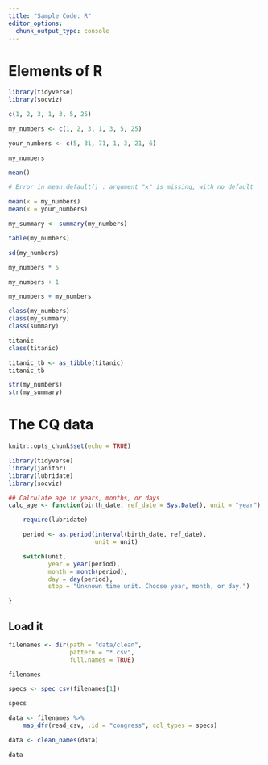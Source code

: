 ```yaml
---
title: "Sample Code: R"
editor_options: 
  chunk_output_type: console
---
```



# Elements of R

```r

library(tidyverse)
library(socviz)

```


```r
c(1, 2, 3, 1, 3, 5, 25)
```


```r
my_numbers <- c(1, 2, 3, 1, 3, 5, 25)

your_numbers <- c(5, 31, 71, 1, 3, 21, 6)
```


```r
my_numbers
```


```r
mean()

# Error in mean.default() : argument "x" is missing, with no default
```

```r
mean(x = my_numbers)
mean(x = your_numbers)
```


```r
my_summary <- summary(my_numbers)
```


```r

table(my_numbers)

sd(my_numbers)

my_numbers * 5

my_numbers + 1

my_numbers + my_numbers

```


```r
class(my_numbers)
class(my_summary)
class(summary)
```


```r
titanic
class(titanic)
```


```r
titanic_tb <- as_tibble(titanic)
titanic_tb
```


```r

str(my_numbers)
str(my_summary)

```

# The CQ data

```r
knitr::opts_chunk$set(echo = TRUE)

library(tidyverse)
library(janitor)
library(lubridate)
library(socviz)

```

```r

## Calculate age in years, months, or days
calc_age <- function(birth_date, ref_date = Sys.Date(), unit = "year") {

    require(lubridate)

    period <- as.period(interval(birth_date, ref_date),
                        unit = unit)

    switch(unit,
           year = year(period),
           month = month(period),
           day = day(period),
           stop = "Unknown time unit. Choose year, month, or day.")

}

```

## Load it

```r

filenames <- dir(path = "data/clean",
                 pattern = "*.csv",
                 full.names = TRUE)

filenames

specs <- spec_csv(filenames[1])

specs

data <- filenames %>%
    map_dfr(read_csv, .id = "congress", col_types = specs)

data <- clean_names(data)

data

```

